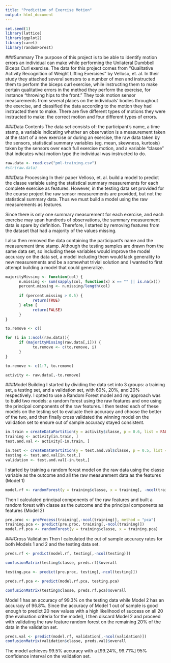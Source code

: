 ```yaml
---
title: "Prediction of Exercise Motion"
output: html_document
---
```

```r
set.seed(1)
library(lattice)
library(ggplot2)
library(caret)
library(randomForest)
```

###Summary
The purpose of this project is to be able to identify motion errors an individual can make while performing the Unilateral Dumbbell Biceps Curl exercise. The data for this project comes from "Qualitative Activity Recognition of Weight Lifting Exercises" by Velloso, et. al. In their study they attached several sensors to a number of men and instructed them to perform the biceps curl exercise, while instructing them to make certain qualitative errors in the method they perform the exercise, for instance "throwing hips to the front." They took motion sensor measurements from several places on the individuals' bodies throughout the exercise, and classified the data according to the motion they had instructed them to make. There are five different types of motions they were instructed to make: the correct motion and four different types of errors.

###Data Contents
The data set consists of: the participant's name, a time stamp, a variable indicating whether an observation is a measurement taken at the start of a new exercise or during an exercise, the raw data taken by the sensors, statistical summary variables (eg. mean, skewness, kurtosis) taken by the sensors over each full exercise motion, and a variable "classe" that indicates what motion type the individual was instructed to do.

```r
raw.data <- read.csv("pml-training.csv")
#str(raw.data)
```

###Data Processing
In their paper Velloso, et. al. build a model to predict the classe variable using the statistical summary measurements for each complete exercise as features. However, in the testing data set provided for the course project the raw sensor measurements are provided, but not the statistical summary data. Thus we must build a model using the raw measurements as features.

Since there is only one summary measurement for each exercise, and each exercise may span hundreds of observations, the summary measurement data is spare by definition. Therefore, I started by removing features from the dataset that had a majority of the values missing.

I also then removed the data containing the participant's name and the measurement time stamp. Although the testing samples are drawn from the same data set, so including these variables would improve the model accuracy on the data set, a model including them would lack generality to new measurements and be a somewhat trivial solution and I wanted to first attempt building a model that could generalize.

```r
majorityMissing <- function(col) {
      n.missing <- sum(sapply(col, function(x) x == "" || is.na(x)))
      percent.missing <- n.missing/length(col)
      
      if (percent.missing > 0.5) {
            return(TRUE)
      } else {
            return(FALSE)
      }
}

to.remove <- c()

for (i in 1:ncol(raw.data)){
      if (majorityMissing(raw.data[,i])) {
            to.remove <- c(to.remove, i)     
      }
}

to.remove <- c(1:7, to.remove)

activity <- raw.data[,-to.remove]
```

###Model Building
I started by dividing the data set into 3 groups: a training set, a testing set, and a validation set, with 60%, 20%, and 20% respectively. I opted to use a Random Forest model and my approach was to build two models: a random forest using the raw features and one using the principal components of the raw features. I then tested each of these models on the testing set to evaluate their accuracy and choose the better of the two, and then finally cross validated the winning model on the validation set to ensure out of sample accuracy stayed consistent.

```r

in.train = createDataPartition(y = activity$classe, p = 0.6, list = FALSE)
training <- activity[in.train, ]
test.and.val <- activity[-in.train, ]

in.test <- createDataPartition(y = test.and.val$classe, p = 0.5, list = FALSE)
testing <- test.and.val[in.test,]
validation <- test.and.val[-in.test,]
```

I started by training a random forest model on the raw data using the classe variable as the outcome and all the raw measurement data as the features (Model 1)

```r
model.rf <- randomForest(y = training$classe, x = training[, -ncol(training)])
```

Then I calculated principal components of the raw features and built a random forest with classe as the outcome and the principal components as features (Model 2)

```r
pre.proc <- preProcess(training[,-ncol(training)], method = "pca")
training.pca <- predict(pre.proc, training[,-ncol(training)])
model.rf.pca <- randomForest(y = training$classe, x = training.pca)
```

###Cross Validation
Then I calculated the out of sample accuracy rates for both Models 1 and 2 and the testing data set.

```r
preds.rf <- predict(model.rf, testing[,-ncol(testing)])

confusionMatrix(testing$classe, preds.rf)$overall
```

```r
testing.pca <- predict(pre.proc, testing[,-ncol(testing)])

preds.rf.pca <- predict(model.rf.pca, testing.pca)

confusionMatrix(testing$classe, preds.rf.pca)$overall
```

Model 1 has an accuracy of 99.3% on the testing data while Model 2 has an accuracy of 96.8%. Since the accuracy of Model 1 out of sample is good enough to predict 20 new values with a high likelihood of success on all 20 (the evaluation criteria for the model), I then discard Model 2 and proceed with validating the raw feature random forest on the remaining 20% of the data in the validation set.

```r
preds.val <- predict(model.rf, validation[,-ncol(validation)])
confusionMatrix(validation$classe, preds.val)$overall
```

The model achieves 99.5% accuracy with a [99.24%, 99.71%] 95% confidence interval on the validation set.
